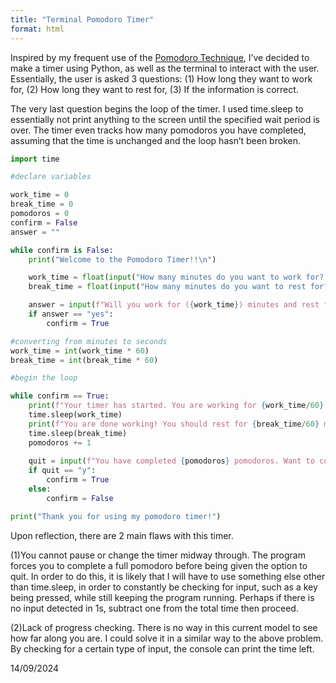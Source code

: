 ```yaml
---
title: "Terminal Pomodoro Timer"
format: html
---
```


Inspired by my frequent use of the [Pomodoro Technique](https://en.wikipedia.org/wiki/Pomodoro_Technique), I've decided to make a timer using Python, as well as the terminal to interact with the user.
 Essentially, the user is asked 3 questions:
(1) How long they want to work for,
(2) How long they want to rest for,
(3) If the information is correct.

The very last question begins the loop of the timer. I used time.sleep to essentially not print anything to the screen until the specified wait period is over. The timer even tracks how many pomodoros you have completed, assuming that the time is unchanged and the loop hasn't been broken.

```python
import time

#declare variables

work_time = 0
break_time = 0
pomodoros = 0
confirm = False
answer = ""

while confirm is False:
    print("Welcome to the Pomodoro Timer!!\n")

    work_time = float(input("How many minutes do you want to work for? "))
    break_time = float(input("How many minutes do you want to rest for? "))

    answer = input(f"Will you work for ({work_time}) minutes and rest for ({break_time}) minutes?(yes/no)")
    if answer == "yes":
        confirm = True

#converting from minutes to seconds    
work_time = int(work_time * 60)
break_time = int(break_time * 60)

#begin the loop

while confirm == True:
    print(f"Your timer has started. You are working for {work_time/60} minutes.")
    time.sleep(work_time)
    print(f"You are done working! You should rest for {break_time/60} minutes.")
    time.sleep(break_time)
    pomodoros += 1
    
    quit = input(f"You have completed {pomodoros} pomodoros. Want to continue? (y/n)")
    if quit == "y":
        confirm = True
    else:
        confirm = False

print("Thank you for using my pomodoro timer!")


```

Upon reflection, there are 2 main flaws with this timer.

(1)You cannot pause or change the timer midway through. The program forces you to complete a full pomodoro before being given the option to quit. In order to do this, it is likely that I will have to use something else other than time.sleep, in order to constantly be checking for input, such as a key being pressed, while still keeping the program running. Perhaps if there is no input detected in 1s, subtract one from the total time then proceed.

(2)Lack of progress checking. There is no way in this current model to see how far along you are. I could solve it in a similar way to the above problem. By checking for a certain type of input, the console can print the time left.

14/09/2024

